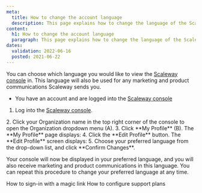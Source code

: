 ```yaml
---
meta:
  title: How to change the account language
  description: This page explains how to change the language of the Scaleway console
content:
  h1: How to change the account language
  paragraph: This page explains how to change the language of the Scaleway console
dates:
  validation: 2022-06-16
  posted: 2021-06-22
---
```


You can choose which language you would like to view the [Scaleway console](/console/my-account/concepts/#console) in. This language will also be used for any marketing and product communications Scaleway sends you.

 <Message type="requirement">

  - You have an account and are logged into the [Scaleway console](https://console.scaleway.com) 

</Message>


1. Log into the [Scaleway console](https://console.scaleway.com).
  <Lightbox src="scaleway-console-menu.webp" alt="" />
2. Click your Organization name in the top right corner of the console to open the Organization dropdown menu (A).
3. Click **My Profile** (B). The **My Profile** page displays:
  <Lightbox src="scaleway-my-profile.webp" alt=""/>
4. Click the **Edit Profile** button. The **Edit Profile** screen displays:
  <Lightbox src="scaleway-edit-profile.webp" alt="" />
5. Choose your preferred language from the drop-down list, and click **Confirm Changes**.

Your console will now be displayed in your preferred language, and you will also receive marketing and product communications in this language. You can repeat this procedure to change your preferred language at any time.

<Navigation title="See Also">
  <PreviousButton to="/console/my-account/how-to/sign-in-with-magic-link/">How to sign-in with a magic link</PreviousButton>
  <NextButton to="/console/my-account/how-to/configure-support-plans">How to configure support plans</NextButton>
</Navigation>

